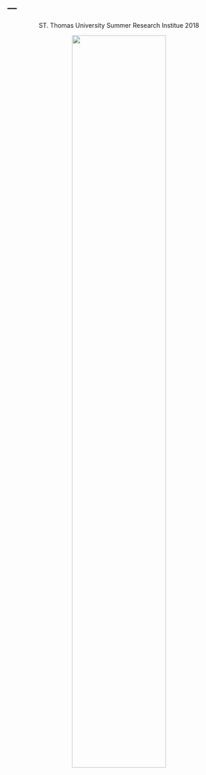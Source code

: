 ---
---

<link rel="stylesheet" href="styles.css" type="text/css">

<center> ST. Thomas University Summer Research Institue 2018 <center>
<img src="Slide1.jpg" style="width:65%; margin-center: 20px" align="center">